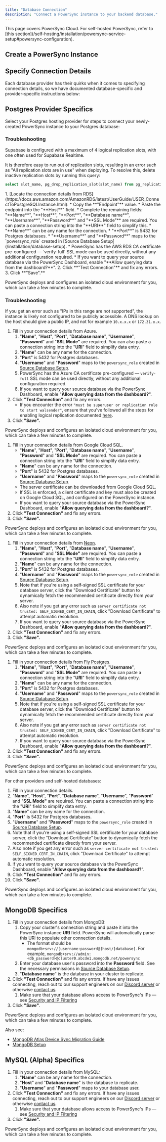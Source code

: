 ```yaml
---
title: "Database Connection"
description: "Connect a PowerSync instance to your backend database."
---
```



<Note>
This page covers PowerSync Cloud. For self-hosted PowerSync, refer to [this section](/self-hosting/installation/powersync-service-setup#powersync-configuration).
</Note>

## Create a PowerSync Instance

<CreateCloudInstance/>


## Specify Connection Details

Each database provider has their quirks when it comes to specifying connection details, so we have documented database-specific and provider-specific instructions below:

## <Icon icon="elephant" iconType="solid" size={32}/> Postgres Provider Specifics

Select your Postgres hosting provider for steps to connect your newly-created PowerSync instance to your Postgres database:
<AccordionGroup>
   <Accordion title="Supabase">
   <SupabaseConnection/>

   ### Troubleshooting

   Supabase is configured with a maximum of 4 logical replication slots, with one often used for Supabase Realtime.

   It is therefore easy to run out of replication slots, resulting in an error such as "All replication slots are in use" when deploying. To resolve this, delete inactive replication slots by running this query:

   ```sql
   select slot_name, pg_drop_replication_slot(slot_name) from pg_replication_slots where active = false;
   ```
</Accordion>
<Accordion title="AWS RDS">
1. [Locate the connection details from RDS](https://docs.aws.amazon.com/AmazonRDS/latest/UserGuide/USER_ConnectToPostgreSQLInstance.html):
   * Copy the **"Endpoint"** value.
   * Paste the endpoint into the "**Host**" field.
   * Complete the remaining fields: "**Name**", "**Host**", "**Port**", "**Database name**", "**Username**", "**Password**" and "**SSL Mode"** are required. You can paste a connection string into the "**URI**" field to simplify this.
   * "**Name**" can be any name for the connection.
   * "**Port**" is 5432 for Postgres databases.
   * "**Username**" and "**Password**" maps to the `powersync_role` created in [Source Database Setup](/installation/database-setup).
   * PowerSync has the AWS RDS CA certificate pre-configured — `verify-full` SSL mode can be used directly, without any additional configuration required.
   * If you want to query your source database via the PowerSync Dashboard, enable "**Allow querying data from the dashboard?**".
2. Click **"Test Connection"** and fix any errors.
3. Click **"Save".**

PowerSync deploys and configures an isolated cloud environment for you, which can take a few minutes to complete.

### Troubleshooting

If you get an error such as "IPs in this range are not supported", the instance is likely not configured to be publicly accessible. A DNS lookup on the host should give a public IP, and not for example `10.x.x.x` or `172.31.x.x`.
</Accordion>
<Accordion title="Azure Postgres">
1. Fill in your connection details from Azure.
   1. "**Name**", "**Host**", "**Port**", "**Database name**", "**Username**", "**Password**" and "**SSL Mode"** are required. You can also paste a connection string into the "**URI**" field to simplify data entry.
   2. "**Name**" can be any name for the connection.
   3. "**Port**" is 5432 for Postgres databases.
   4. "**Username**" and "**Password**" maps to the `powersync_role` created in [Source Database Setup](/installation/database-setup).
   5. PowerSync has the Azure CA certificate pre-configured — `verify-full` SSL mode can be used directly, without any additional configuration required.
   6. If you want to query your source database via the PowerSync Dashboard, enable "**Allow querying data from the dashboard?**".
1. Click **"Test Connection"** and fix any errors.
   * If you encounter the error `"must be superuser or replication role to start walsender"`, ensure that you've followed all the steps for enabling logical replication documented [here](https://learn.microsoft.com/en-us/azure/postgresql/flexible-server/concepts-logical#prerequisites-for-logical-replication-and-logical-decoding).
2. Click **"Save".**

PowerSync deploys and configures an isolated cloud environment for you, which can take a few minutes to complete.
</Accordion>
<Accordion title="Google Cloud SQL">
1. Fill in your connection details from Google Cloud SQL.
   * "**Name**", "**Host**", "**Port**", "**Database name**", "**Username**", "**Password**" and "**SSL Mode"** are required. You can paste a connection string into the "**URI**" field to simplify data entry.
   * "**Name**" can be any name for the connection.
   * "**Port**" is 5432 for Postgres databases.
   * "**Username**" and "**Password**" maps to the `powersync_role` created in [Source Database Setup](/installation/database-setup).
   * The server certificate can be downloaded from Google Cloud SQL.
   * If SSL is enforced, a client certificate and key must also be created on Google Cloud SQL, and configured on the PowerSync instance.
   * If you want to query your source database via the PowerSync Dashboard, enable "**Allow querying data from the dashboard?**".
1. Click **"Test Connection"** and fix any errors.
2. Click **"Save".**

PowerSync deploys and configures an isolated cloud environment for you, which can take a few minutes to complete.
</Accordion>
<Accordion title="Neon">
1. Fill in your connection details from [Neon](https://neon.tech/).
   1. "**Name**", "**Host**", "**Port**", "**Database name**", "**Username**", "**Password**" and "**SSL Mode"** are required. You can paste a connection string into the "**URI**" field to simplify data entry.
   2. "**Name**" can be any name for the connection.
   3. "**Port**" is 5432 for Postgres databases.
   4. "**Username**" and "**Password**" maps to the `powersync_role` created in [Source Database Setup](/installation/database-setup).
   5. Note that if you're using a self-signed SSL certificate for your database server, click the "Download Certificate" button to dynamically fetch the recommended certificate directly from your server.
   6. Also note if you get any error such as `server certificate not trusted: SELF_SIGNED_CERT_IN_CHAIN`, click "Download Certificate" to attempt automatic resolution.
   7. If you want to query your source database via the PowerSync Dashboard, enable "**Allow querying data from the dashboard?**".
1. Click **"Test Connection"** and fix any errors.
2. Click **"Save".**

PowerSync deploys and configures an isolated cloud environment for you, which can take a few minutes to complete.
</Accordion>
<Accordion title="Fly Postgres">
1. Fill in your connection details from [Fly Postgres](https://fly.io/docs/postgres/).
   1. "**Name**", "**Host**", "**Port**", "**Database name**", "**Username**", "**Password**" and "**SSL Mode"** are required. You can paste a connection string into the "**URI**" field to simplify data entry.
   2. "**Name**" can be any name for the connection.
   3. "**Port**" is 5432 for Postgres databases.
   4. "**Username**" and "**Password**" maps to the `powersync_role` created in [Source Database Setup](/installation/database-setup).
   5. Note that if you're using a self-signed SSL certificate for your database server, click the "Download Certificate" button to dynamically fetch the recommended certificate directly from your server.
   6. Also note if you get any error such as `server certificate not trusted: SELF_SIGNED_CERT_IN_CHAIN`, click "Download Certificate" to attempt automatic resolution.
   7. If you want to query your source database via the PowerSync Dashboard, enable "**Allow querying data from the dashboard?**".
1. Click **"Test Connection"** and fix any errors.
2. Click **"Save".**

PowerSync deploys and configures an isolated cloud environment for you, which can take a few minutes to complete.
</Accordion>
</AccordionGroup>

For other providers and self-hosted databases:
<Accordion title="Other / Self-hosted">
   1. Fill in your connection details.
   1. "**Name**", "**Host**", "**Port**", "**Database name**", "**Username**", "**Password**" and "**SSL Mode"** are required. You can paste a connection string into the "**URI**" field to simplify data entry.
   2. "**Name**" can be any name for the connection.
   3. "**Port**" is 5432 for Postgres databases.
   4. "**Username**" and "**Password**" maps to the `powersync_role` created in [Source Database Setup](/installation/database-setup).
   5. Note that if you're using a self-signed SSL certificate for your database server, click the "Download Certificate" button to dynamically fetch the recommended certificate directly from your server.
   6. Also note if you get any error such as `server certificate not trusted: SELF_SIGNED_CERT_IN_CHAIN`, click "Download Certificate" to attempt automatic resolution.
   7. If you want to query your source database via the PowerSync Dashboard, enable "**Allow querying data from the dashboard?**".
1. Click **"Test Connection"** and fix any errors.
2. Click **"Save".**

PowerSync deploys and configures an isolated cloud environment for you, which can take a few minutes to complete.
</Accordion>


## <Icon icon="leaf" iconType="solid" size={32}/> MongoDB Specifics

1. Fill in your connection details from MongoDB:
   1. Copy your cluster's connection string and paste it into the PowerSync instance **URI** field. PowerSync will automatically parse this URI to populate other connection details.
      - The format should be `mongodb+srv://[username:password@]host/[database]`. For example, `mongodb+srv://admin:<db_password>@cluster0.abcde1.mongodb.net/powersync`
   2. Enter your database user's password into the **Password** field. See the necessary permissions in [Source Database Setup](/installation/database-setup#mongodb).
   3. "**Database name**" is the database in your cluster to replicate.
2. Click **"Test Connection"** and fix any errors. If have any issues connecting, reach out to our support engineers on our [Discord server](https://discord.gg/powersync) or otherwise [contact us](/resources/contact-us).
   1. Make sure that your database allows access to PowerSync's IPs — see [Security and IP Filtering](/installation/database-setup/security-and-ip-filtering)
3. Click **"Save"**.

PowerSync deploys and configures an isolated cloud environment for you, which can take a few minutes to complete.

Also see:
- [MongoDB Atlas Device Sync Migration Guide](/migration-guides/mongodb-atlas)
- [MongoDB Setup](/installation/database-setup#mongodb)

## <Icon icon="dolphin" iconType="solid" size={32}/> MySQL (Alpha) Specifics

1. Fill in your connection details from MySQL:
   1. "**Name**" can be any name for the connection.
   2. "**Host**" and "**Database name**" is the database to replicate.
   3. "**Username**" and "**Password**" maps to your database user.
2. Click **"Test Connection"** and fix any errors. If have any issues connecting, reach out to our support engineers on our [Discord server](https://discord.gg/powersync) or otherwise [contact us](/resources/contact-us).
   1. Make sure that your database allows access to PowerSync's IPs — see [Security and IP Filtering](/installation/database-setup/security-and-ip-filtering)
3. Click **"Save".**

PowerSync deploys and configures an isolated cloud environment for you, which can take a few minutes to complete.

